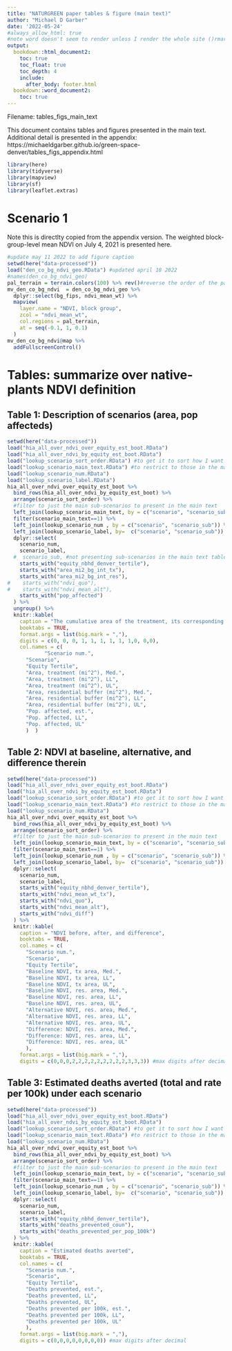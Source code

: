 ```yaml
---
title: "NATURGREEN paper tables & figure (main text)"
author: "Michael D Garber"
date: '2022-05-24'
#always_allow_html: true
#note word doesn't seem to render unless I render the whole site ()rmarkdown::render_site(encoding = 'UTF-8')
output:
  bookdown::html_document2:
    toc: true
    toc_float: true
    toc_depth: 4
    include: 
      after_body: footer.html
  bookdown::word_document2:
    toc: true 
---
```


Filename: tables_figs_main_text

This document contains tables and figures presented in the main text. Additional detail is presented in the appendix:
https://michaeldgarber.github.io/green-space-denver/tables_figs_appendix.html


```r
library(here)
library(tidyverse)
library(mapview)
library(sf)
library(leaflet.extras)
```

# Scenario 1
Note this is directlty copied from the appendix version.
The weighted block-group-level mean NDVI on July 4, 2021 is presented here.

```r
#update may 11 2022 to add figure caption
setwd(here("data-processed"))
load("den_co_bg_ndvi_geo.RData") #updated april 18 2022
#names(den_co_bg_ndvi_geo)
pal_terrain = terrain.colors(100) %>% rev()#reverse the order of the palette
mv_den_co_bg_ndvi  = den_co_bg_ndvi_geo %>% 
  dplyr::select(bg_fips, ndvi_mean_wt) %>% 
  mapview(
    layer.name = "NDVI, block group",
    zcol = "ndvi_mean_wt",
    col.regions = pal_terrain, 
    at = seq(-0.1, 1, 0.1)
  )
mv_den_co_bg_ndvi@map %>% 
  addFullscreenControl()
```

# Tables: summarize over native-plants NDVI definition
## Table 1: Description of scenarios (area, pop affecteds)
```r
setwd(here("data-processed"))
load("hia_all_over_ndvi_over_equity_est_boot.RData")
load("hia_all_over_ndvi_by_equity_est_boot.RData")
load("lookup_scenario_sort_order.RData") #to get it to sort how I want
load("lookup_scenario_main_text.RData") #to restrict to those in the main text if necessary
load("lookup_scenario_num.RData")
load("lookup_scenario_label.RData")
hia_all_over_ndvi_over_equity_est_boot %>% 
  bind_rows(hia_all_over_ndvi_by_equity_est_boot) %>% 
  arrange(scenario_sort_order) %>% 
  #filter to just the main sub-scenarios to present in the main text
  left_join(lookup_scenario_main_text, by = c("scenario", "scenario_sub")) %>% 
  filter(scenario_main_text==1) %>% 
  left_join(lookup_scenario_num , by = c("scenario", "scenario_sub")) %>% #add this for presentation
  left_join(lookup_scenario_label, by=  c("scenario", "scenario_sub")) %>% #add better scenario labels
  dplyr::select(
    scenario_num,
    scenario_label, 
  #  scenario_sub, #not presenting sub-scenarios in the main text table
    starts_with("equity_nbhd_denver_tertile"),
    starts_with("area_mi2_bg_int_tx"),
    starts_with("area_mi2_bg_int_res"),
#    starts_with("ndvi_quo"),
#    starts_with("ndvi_mean_alt"),
    starts_with("pop_affected")
  ) %>%
  ungroup() %>% 
  knitr::kable(
    caption = "The cumulative area of the treatment, its corresponding residential buffer, and the population affected",
    booktabs = TRUE,
    format.args = list(big.mark = ","),
    digits = c(0, 0, 0, 1, 1, 1, 1, 1, 1,0, 0,0),
    col.names = c(
            "Scenario num.",
      "Scenario",
      "Equity Tertile",
      "Area, treatment (mi^2^), Med.",
      "Area, treatment (mi^2^), LL",
      "Area, treatment (mi^2^), UL",
      "Area, residential buffer (mi^2^), Med.",
      "Area, residential buffer (mi^2^), LL",
      "Area, residential buffer (mi^2^), UL",
      "Pop. affected, est.",
      "Pop. affected, LL",
      "Pop. affected, UL"
      )  )
```
## Table 2: NDVI at baseline, alternative, and difference therein
```r
setwd(here("data-processed"))
load("hia_all_over_ndvi_over_equity_est_boot.RData")
load("hia_all_over_ndvi_by_equity_est_boot.RData")
load("lookup_scenario_sort_order.RData") #to get it to sort how I want
load("lookup_scenario_main_text.RData") #to restrict to those in the main text if necessary
load("lookup_scenario_num.RData")
hia_all_over_ndvi_over_equity_est_boot %>% 
  bind_rows(hia_all_over_ndvi_by_equity_est_boot) %>% 
  arrange(scenario_sort_order) %>% 
  #filter to just the main sub-scenarios to present in the main text
  left_join(lookup_scenario_main_text, by = c("scenario", "scenario_sub")) %>% 
  filter(scenario_main_text==1) %>% 
  left_join(lookup_scenario_num , by = c("scenario", "scenario_sub")) %>% #add this for presentation
  left_join(lookup_scenario_label, by=  c("scenario", "scenario_sub")) %>% #add better scenario labels
  dplyr::select(
    scenario_num,
    scenario_label, 
    starts_with("equity_nbhd_denver_tertile"),
    starts_with("ndvi_mean_wt_tx"),
    starts_with("ndvi_quo"),
    starts_with("ndvi_mean_alt"),
    starts_with("ndvi_diff")
  ) %>% 
  knitr::kable(
    caption = "NDVI before, after, and difference",
    booktabs = TRUE,
    col.names = c(
      "Scenario num.",
      "Scenario", 
      "Equity Tertile", 
      "Baseline NDVI, tx area, Med.",
      "Baseline NDVI, tx area, LL",
      "Baseline NDVI, tx area, UL",
      "Baseline NDVI, res. area, Med.",
      "Baseline NDVI, res. area, LL",
      "Baseline NDVI, res. area, UL",
      "Alternative NDVI, res. area, Med.",
      "Alternative NDVI, res. area, LL",
      "Alternative NDVI, res. area, UL",
      "Difference: NDVI, res. area, Med.",
      "Difference: NDVI, res. area, LL",
      "Difference: NDVI, res. area, UL"
      ),
    format.args = list(big.mark = ","),
    digits = c(0,0,0,2,2,2,2,2,2,2,2,2,3,3,3)) #max digits after decimal
```

## Table 3: Estimated deaths averted (total and rate per 100k) under each scenario
```r
setwd(here("data-processed"))
load("hia_all_over_ndvi_over_equity_est_boot.RData")
load("hia_all_over_ndvi_by_equity_est_boot.RData")
load("lookup_scenario_sort_order.RData") #to get it to sort how I want
load("lookup_scenario_main_text.RData") #to restrict to those in the main text if necessary
load("lookup_scenario_num.RData")
hia_all_over_ndvi_over_equity_est_boot %>% 
  bind_rows(hia_all_over_ndvi_by_equity_est_boot) %>% 
  arrange(scenario_sort_order) %>% 
  #filter to just the main sub-scenarios to present in the main text
  left_join(lookup_scenario_main_text, by = c("scenario", "scenario_sub")) %>% 
  filter(scenario_main_text==1) %>% 
  left_join(lookup_scenario_num , by = c("scenario", "scenario_sub")) %>% #add this for presentation
  left_join(lookup_scenario_label, by=  c("scenario", "scenario_sub")) %>% #add better scenario labels
  dplyr::select(
    scenario_num,
    scenario_label, 
    starts_with("equity_nbhd_denver_tertile"),
    starts_with("deaths_prevented_coun"),
    starts_with("deaths_prevented_per_pop_100k")
  ) %>% 
  knitr::kable(
    caption = "Estimated deaths averted",
    booktabs = TRUE,
    col.names = c(
      "Scenario num.",
      "Scenario", 
      "Equity Tertile", 
      "Deaths prevented, est.", 
      "Deaths prevented, LL", 
      "Deaths prevented, UL",
      "Deaths prevented per 100k, est.", 
      "Deaths prevented per 100k, LL", 
      "Deaths prevented per 100k, UL"
      ),
    format.args = list(big.mark = ","),
    digits = c(0,0,0,0,0,0,0,0)) #max digits after decimal
```


